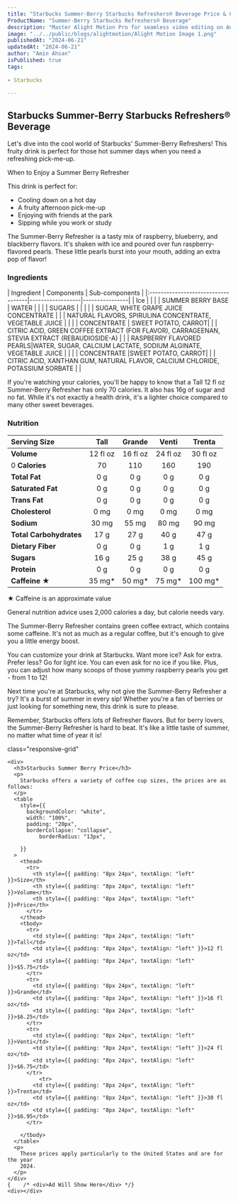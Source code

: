 ```yaml
---
title: "Starbucks Summer-Berry Starbucks Refreshers® Beverage Price & Calories"
ProductName: "Summer-Berry Starbucks Refreshers® Beverage" 
description: "Master Alight Motion Pro for seamless video editing on Android, iOS, and Tablets with our ultimate guide, unlocking advanced features and elevating your skills in 2024!"
image: "../../public/blogs/alightmotion/Alight Motion Image 1.png"
publishedAt: "2024-06-21"
updatedAt: "2024-06-21"
author: "Amin Ahsan"
isPublished: true
tags:
 
- Starbucks
      
---
```


 
## Starbucks Summer-Berry Starbucks Refreshers® Beverage 

Let's dive into the cool world of Starbucks' Summer-Berry Refreshers! This fruity drink is perfect for those hot summer days when you need a refreshing pick-me-up.

When to Enjoy a Summer Berry Refresher

This drink is perfect for:
- Cooling down on a hot day
- A fruity afternoon pick-me-up
- Enjoying with friends at the park
- Sipping while you work or study

The Summer-Berry Refresher is a tasty mix of raspberry, blueberry, and blackberry flavors. It's shaken with ice and poured over fun raspberry-flavored pearls. These little pearls burst into your mouth, adding an extra pop of flavor!




<style jsx>{`
  .table-container {
    overflow-x: auto;
    position: relative;
  }
  .table-container table {
    border-collapse: collapse;
    width: 30%;
  }
  .table-container th,
  .table-container td {
    border: 1px solid #ddd;
    padding: 2px;
    min-width: 30px;
    font-size: 11px;
  }
  .table-container th:first-child,
  .table-container td:first-child {
    position: sticky;
    left: 0;
    background-color: white;
    z-index: 1;
  }
  @media (max-width: 768px) {
    .table-container th:not(:first-child),
    .table-container td:not(:first-child) {
      min-width: 50px;
    }
  }
`}</style>


### Ingredients
<div style={{ overflowX: "scroll", fontSize: "14px" }}>
  | Ingredient                         | Components       | Sub-components |
  |:-----------------------------------|------------------|----------------|
  | Ice                                |                  |                | 
  | SUMMER BERRY BASE                  | WATER            |                | 
  |                                    | SUGARS           |                | 
  |                                    |                  | SUGAR, WHITE GRAPE JUICE CONCENTRATE | 
  |                                    | NATURAL FLAVORS, SPIRULINA CONCENTRATE, VEGETABLE JUICE                 |                | 
  |                  | CONCENTRATE      | SWEET POTATO, CARROT| 
  |                  | CITRIC ACID, GREEN COFFEE EXTRACT (FOR FLAVOR), CARRAGEENAN, STEVIA EXTRACT (REBAUDIOSIDE-A)                 |                | 
  | RASPBERRY FLAVORED PEARLS|WATER, SUGAR, CALCIUM LACTATE, SODIUM ALGINATE, VEGETABLE JUICE                  |                | 
  |                  | CONCENTRATE      |SWEET POTATO, CARROT| 
  |                  | CITRIC ACID, XANTHAN GUM, NATURAL FLAVOR, CALCIUM CHLORIDE, POTASSIUM SORBATE                 |                | 
</div>

If you're watching your calories, you'll be happy to know that a Tall 12 fl oz Summer-Berry Refresher has only 70 calories. It also has 16g of sugar and no fat. While it's not exactly a health drink, it's a lighter choice compared to many other sweet beverages.
### Nutrition
| Serving Size             | Tall            | Grande         | Venti          | Trenta         |
|:-------------------------|:---------------:|:--------------:|:--------------:|:--------------:|
| **Volume**               | 12 fl oz        | 16 fl oz       | 24 fl oz       | 30 fl oz       |
|0 **Calories**             | 70              | 110            | 160            | 190            |
| **Total Fat**            | 0 g             | 0 g            | 0 g            | 0 g            |
| **Saturated Fat**        | 0 g             | 0 g            | 0 g            | 0 g            |
| **Trans Fat**            | 0 g             | 0 g            | 0 g            | 0 g            |
| **Cholesterol**          | 0 mg            | 0 mg           | 0 mg           | 0 mg           |
| **Sodium**               | 30 mg           | 55 mg          | 80 mg          | 90 mg          |
| **Total Carbohydrates**  | 17 g            | 27 g           | 40 g           | 47 g           |
| **Dietary Fiber**        | 0 g             | 0 g            | 1 g            | 1 g            |
| **Sugars**               | 16 g            | 25 g           | 38 g           | 45 g           |
| **Protein**              | 0 g             | 0 g            | 0 g            | 0 g            |
| **Caffeine ★**           | 35 mg*          | 50 mg*         | 75 mg*         | 100 mg*        |


★ Caffeine is an approximate value

General nutrition advice uses 2,000 calories a day, but calorie needs vary.

The Summer-Berry Refresher contains green coffee extract, which contains some caffeine. It's not as much as a regular coffee, but it's enough to give you a little energy boost.

You can customize your drink at Starbucks. Want more ice? Ask for extra. Prefer less? Go for light ice. You can even ask for no ice if you like. Plus, you can adjust how many scoops of those yummy raspberry pearls you get - from 1 to 12!

Next time you're at Starbucks, why not give the Summer-Berry Refresher a try? It's a burst of summer in every sip! Whether you're a fan of berries or just looking for something new, this drink is sure to please.

Remember, Starbucks offers lots of Refresher flavors. But for berry lovers, the Summer-Berry Refresher is hard to beat. It's like a little taste of summer, no matter what time of year it is!

<style jsx>{`
  .table-container {
    overflow-x: auto;
    position: relative;
  }
  .table-container table {
    border-collapse: collapse;
    width: 80%;
  }
  .table-container th,
  .table-container td {
    border: 1px solid #ddd;
    padding: 2px;
    min-width: 30px;
    font-size: 11px;
  }
  .table-container th:first-child,
  .table-container td:first-child {
    position: sticky;
    left: 0;
    background-color: white;
    z-index: 1;
  }
  @media (max-width: 768px) {
    .table-container th:not(:first-child),
    .table-container td:not(:first-child) {
      min-width: 50px;
    }
  }
`}</style>
 <style jsx>{`
  @media (min-width: 768px) {
    .responsive-grid {
      display: grid;
      grid-template-columns: 1fr 1fr;
    }
  }
`}</style>

<div
  style={{
    backgroundColor: "#cee3de",
    borderLeft: "3px solid #0c7556",
   padding: "20px",
    paddingTop: "13px", // Add padding to the top
        display: "grid",
        height: "fit-content",
      }} 
      
  class="responsive-grid"

>
    <div>
      <h3>Starbucks Summer Berry Price</h3>
      <p>
        Starbucks offers a variety of coffee cup sizes, the prices are as follows:
      </p>
      <table
        style={{
          backgroundColor: "white",
          width: "100%",
          padding: "20px",
          borderCollapse: "collapse",
              borderRadius: "13px",
          
        }}
      >
        <thead>
          <tr>
            <th style={{ padding: "8px 24px", textAlign: "left" }}>Size</th>
            <th style={{ padding: "8px 24px", textAlign: "left" }}>Volume</th>
            <th style={{ padding: "8px 24px", textAlign: "left" }}>Price</th>
          </tr>
        </thead>
        <tbody>
          <tr>
            <td style={{ padding: "8px 24px", textAlign: "left" }}>Tall</td>
            <td style={{ padding: "8px 24px", textAlign: "left" }}>12 fl oz</td>
            <td style={{ padding: "8px 24px", textAlign: "left" }}>$5.75</td>
          </tr>
          <tr>
            <td style={{ padding: "8px 24px", textAlign: "left" }}>Grande</td>
            <td style={{ padding: "8px 24px", textAlign: "left" }}>16 fl oz</td>
            <td style={{ padding: "8px 24px", textAlign: "left" }}>$6.25</td>
          </tr>
          <tr>
            <td style={{ padding: "8px 24px", textAlign: "left" }}>Venti</td>
            <td style={{ padding: "8px 24px", textAlign: "left" }}>24 fl oz</td>
            <td style={{ padding: "8px 24px", textAlign: "left" }}>$6.75</td>
          </tr> 
              <tr>
            <td style={{ padding: "8px 24px", textAlign: "left" }}>Trenta</td>
            <td style={{ padding: "8px 24px", textAlign: "left" }}>30 fl oz</td>
            <td style={{ padding: "8px 24px", textAlign: "left" }}>$6.95</td>
          </tr> 
          
        </tbody>
      </table>
      <p>
        These prices apply particularly to the United States and are for the year
        2024.
      </p>
    </div>
    {    /* <div>Ad Will Show Here</div> */}
    <div></div>
  </div>
